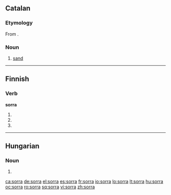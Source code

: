 ==Catalan==

===Etymology===
From {{etyl|la|ca}} {{term|saburra||sand, grit|lang=la}}.

===Noun===
{{ca-noun|f|sorres}}

# [[sand]]

----

==Finnish==

===Verb===
'''sorra'''

# {{fi-form of|sortaa|type=verb|mood=indicative|tense=present connegative}}
# {{fi-form of|sortaa|type=verb|pr=second-person|pl=singular|mood=imperative|tense=present}}
# {{fi-form of|sortaa|type=verb|pr=second-person|pl=singular|mood=imperative|tense=present connegative}}

----

==Hungarian==

===Noun===
{{hu-noun form}}

# {{hu-inflection of|sor|sub|s}}

[[ca:sorra]]
[[de:sorra]]
[[el:sorra]]
[[es:sorra]]
[[fr:sorra]]
[[io:sorra]]
[[lo:sorra]]
[[lt:sorra]]
[[hu:sorra]]
[[oc:sorra]]
[[ro:sorra]]
[[sq:sorra]]
[[vi:sorra]]
[[zh:sorra]]